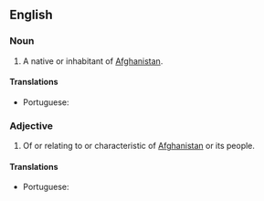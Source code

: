 ==English==

===Noun===
{{en-noun}}

# A native or inhabitant of [[Afghanistan]].

====Translations====
{{trans-top|Afghanistani}}
* Portuguese: {{t+|pt|afegão|m}}
{{trans-mid}}
{{trans-bottom}}


===Adjective===
{{en-adj}}

# Of or relating to or characteristic of [[Afghanistan]] or its people.

====Translations====
{{trans-top|Afghanistani}}
* Portuguese: {{t+|pt|afegão|m}}
{{trans-mid}}
{{trans-bottom}}